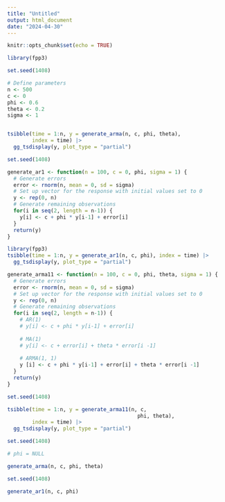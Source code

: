```yaml
---
title: "Untitled"
output: html_document
date: "2024-04-30"
---
```


```r
knitr::opts_chunk$set(echo = TRUE)
```

```r

library(fpp3)

set.seed(1408)

# Define parameters
n <- 500
c <- 0
phi <- 0.6
theta <- 0.2    
sigma <- 1


tsibble(time = 1:n, y = generate_arma(n, c, phi, theta), 
        index = time) |>
  gg_tsdisplay(y, plot_type = "partial")

```

```r

set.seed(1408)

generate_ar1 <- function(n = 100, c = 0, phi, sigma = 1) {
  # Generate errors
  error <- rnorm(n, mean = 0, sd = sigma)
  # Set up vector for the response with initial values set to 0
  y <- rep(0, n)
  # Generate remaining observations
  for(i in seq(2, length = n-1)) {
    y[i] <- c + phi * y[i-1] + error[i]
  }
  return(y)
}

library(fpp3)
tsibble(time = 1:n, y = generate_ar1(n, c, phi), index = time) |>
  gg_tsdisplay(y, plot_type = "partial")

```

```r

generate_arma11 <- function(n = 100, c = 0, phi, theta, sigma = 1) {
  # Generate errors
  error <- rnorm(n, mean = 0, sd = sigma)
  # Set up vector for the response with initial values set to 0
  y <- rep(0, n)
  # Generate remaining observations
  for(i in seq(2, length = n-1)) {
    # AR(1)
    # y[i] <- c + phi * y[i-1] + error[i]
    
    # MA(1)
    # y[i] <- c + error[i] + theta * error[i -1]
    
    # ARMA(1, 1)
    y [i] <- c + phi * y[i-1] + error[i] + theta * error[i -1]
  }
  return(y)
}

set.seed(1408)

tsibble(time = 1:n, y = generate_arma11(n, c, 
                                          phi, theta), 
        index = time) |>
  gg_tsdisplay(y, plot_type = "partial")

```



```r

set.seed(1408)

# phi = NULL

generate_arma(n, c, phi, theta)

```

```r

set.seed(1408)

generate_ar1(n, c, phi)

```



